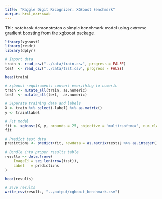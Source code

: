 ```yaml
---
title: "Kaggle Digit Recognizer: XGBoost Benchmark"
output: html_notebook
---
```


This notebook demonstrates a simple benchmark model using extreme gradient boosting from the xgboost package.

```r
library(xgboost)
library(readr)
library(dplyr)

# Import data
train <- read_csv("../data/train.csv", progress = FALSE)
test  <- read_csv("../data/test.csv", progress = FALSE)

head(train)
```

```r
# xgboost requirement: convert everything to numeric
train <- mutate_all(train, as.numeric)
test  <- mutate_all(test,  as.numeric)

# Separate training data and labels
X <- train %>% select(-label) %>% as.matrix()
y <- train$label

# Fit model
fit <- xgboost(X, y, nrounds = 25, objective = 'multi:softmax', num_class = 10)
fit
```

```r
# Predict test data
predictions <- predict(fit, newdata = as.matrix(test)) %>% as.integer()

# Bundle into proper results table
results <- data.frame(
    ImageId = seq_len(nrow(test)),
    Label   = predictions
)

head(results)
```

```r
# Save results
write_csv(results, "../output/xgboost_benchmark.csv")
```


